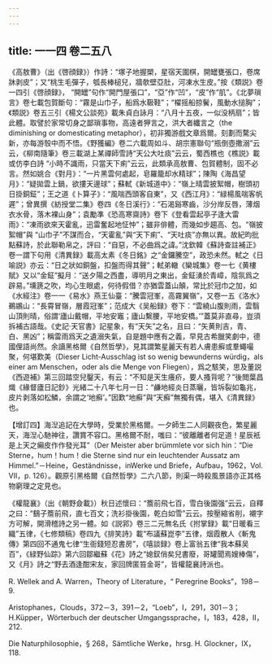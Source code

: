 ```yaml
---
---
---
```

title: 一一四 卷二五八
---




《高敖曹》（出《啓顔録》）作詩：“塚子地握槊，星宿天圍棋，開罎甕張口，卷席牀剥皮”；又“桃生毛彈子，瓠長棒槌兒，牆欹壁亞肚，河凍水生皮。”按《類説》卷一四引《啓顔録》， “開罎”句作“開門屋張口”，“亞”作“凹”，“皮”作“肌”。《北夢瑣言》卷七載包賀斷句：“霧是山巾子，船爲水靸鞋”；“櫂摇船掠鬢，風動水搥胸”；《類説》卷五三引《楊文公談苑》載朱貞白詠月：“八月十五夜，一似没柄扇”；皆此體。取譬於家常切身之鄙瑣事物，高遠者狎言之，洪大者纖言之（the diminishing or domesticating metaphor），初非獨游戲文章爲爾。刻劃而騖尖新，亦每游彀中而不悟。《野獲編》卷二六載周如斗、胡宗憲聯句“瓶倒壺撒溺”云云，《柳南隨筆》卷三載湖上某禪師雪詩“天公大吐痰”云云，蜀西樵也《樵説》載或仿李白詩 “小時不識雨，只當天下痢”云云，此類承高敖曹、包賀體制，固不必言。然如姚合《對月》：“一片黑雲何處起，皂羅籠却水精球”；陳陶《海昌望月》：“疑拋雲上鍋，欲摟天邊球”；蘇軾《新城道中》：“嶺上晴雲披絮帽，樹頭初日掛銅鉦”；王之道《卜算子》：“風喘西頭客自東”，又《西江月》：“緑楊風喘客帆遲”；曾異撰《紡授堂二集》卷四《冬日溪行》：“石渴谿寒齒，沙分岸反唇，薄烟衣水骨，落木裸山身”；袁勵準《恐高寒齋詩》卷下《登看雲起亭子逢大雷雨》：“凍雨欲來天霍亂，迅雷奮起地怔忡”；雖非俳體，而幾如步趨高、包。“嶺披絮帽”與 “山巾子”不謀而合，“天霍亂”與“天下痢”、“天吐痰”亦無以異。故紀昀批點蘇詩，於此聯勒帛之，評曰：“自惡，不必曲爲之諱。”沈欽韓《蘇詩查註補正》卷一謂下句用《清異録》載高太素《冬日銘》之“金鑼騰空”，政恐未然。軾之《日喻説》亦云：“日之狀如銅盤，扣盤而得其聲”；軾弟轍《欒城集》卷一七《黄樓賦》又以“金鉦”擬月：“送夕陽之西盡，導明月之東出，金鉦湧於青嶂，陰氛爲之辟易。”壎篪之吹，均心生眼處，何待假借？亦猶雲蓋山顛，常比於冠巾之加，如《水經注》卷一一《易水》燕王仙臺：“騰雲冠峯，高霧翼嶺”，又卷一五《洛水》鵜鶘山：“長霄冒嶺，層霞冠峯”；范成大《吴船録》卷下：“雲繞山腹則雨，雲翳山頂則晴，俗謂‘廬山戴帽，平地安竈；廬山繫腰，平地安橋。’”蓋莫非直尋，豈須拆補古語哉。《史記·天官書》記星象，有“天矢”之名，且曰：“矢黄則吉，青、白、黑凶”；稱雷雨爲天之遺溺失氣，自是題中應有之義，早見古希臘笑劇中，德國俚語尚然。余讀黑格爾《自然哲學》，見其謂繁星麗天有若人膚患癬或羣蠅嘬聚，何堪歎美（Dieser Licht-Ausschlag ist so wenig bewunderns würdig，als einer am Menschen，oder als die Menge von Fliegen），爲之駭笑，思及董説《西遊補》第三回踏空兒鑿天，有云：“不知是天生癢疥，要人搔背呢？”後閲葉昌熾《緣督廬日記鈔》光緒二十八年七月一日：“鹻地經炎日蒸曬，皆坼裂如龜兆，皮片剥落如松鱗，余謂之‘地癬’。”因歎“地癬”與“天癬”無獨有偶，堪入《清異録》也。

【增訂四】海湼追記在大學時，受業於黑格爾。一夕師生二人同觀夜色，繁星麗天，海湼心馳神往，讚賞不容口。黑格爾不耐，嗤曰：“彼離離者何足道！星辰衹是上天之癩皮作作發光耳”（Der Meister aber brümmlete vor sich hin：“Die Sterne，hum！hum！die Sterne sind nur ein leuchtender Aussatz am Himmel.”－Heine，Geständnisse，inWerke und Briefe，Aufbau，1962，Vol. VII，p. 126）。觀原引黑格爾《自然哲學》二六八節，則渠一時殺風景語亦正其格物窮理之定見也。

《權龍襄》（出《朝野僉載》）秋日述懷曰：“簷前飛七百，雪白後園强”云云，自釋之曰：“鷂子簷前飛，直七百文；洗衫掛後園，乾白如雪”云云。按壓縮省削，襯字方可解，開滑稽詩之另一體。如《説郛》卷三二元無名氏《拊掌録》載“日暖看三織”五律，《七修類稿》卷四九《排笑詩》載“布議蘇崑李”五律，烟霞散人《斬鬼傳》第四回不通鬼七律“生衙錢短忍書房”，《嘻談録》卷上富翁五律“我本蘇吴百”，《緑野仙踪》第六回鄒繼蘇《花》詩之“媳釵俏矣兒書廢，哥罐聞焉嫂棒傷”，又《月》詩之“野去酒逢酣宋友，家回牌匿笞金哥”，皆權龍襄詩派也。

R. Wellek and A. Warren，Theory of Literature，“ Peregrine Books”，198－9.

Aristophanes，Clouds，372－3，391－2，“Loeb”，I，291，301－3；H.Küpper，Wörterbuch der deutscher Umgangssprache，I，183，428，II，212.

Die Naturphilosophie，§ 268，Sämtliche Werke，hrsg. H. Glockner，IX，118.